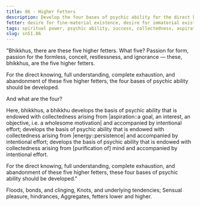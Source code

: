 ```yaml
---
title: 86 - Higher Fetters
description: Develop the four bases of psychic ability for the direct knowing, full understanding, complete exhaustion, and abandonment of the five higher fetters.
fetter: desire for fine-material existence, desire for immaterial existence, conceit, restlessness, ignorance
tags: spiritual power, psychic ability, success, collectedness, aspiration, persistence, energy, mind, investigation, reflection, close examination, higher fetters, sn, sn45-56, sn51
slug: sn51.86
---
```


"Bhikkhus, there are these five higher fetters. What five? Passion for form, passion for the formless, conceit, restlessness, and ignorance — these, bhikkhus, are the five higher fetters.

For the direct knowing, full understanding, complete exhaustion, and abandonment of these five higher fetters, the four bases of psychic ability should be developed.

And what are the four?

Here, bhikkhus, a bhikkhu develops the basis of psychic ability that is endowed with collectedness arising from |aspiration::a goal, an interest, an objective, i.e. a wholesome motivation| and accompanied by intentional effort; develops the basis of psychic ability that is endowed with collectedness arising from |energy::persistence| and accompanied by intentional effort; develops the basis of psychic ability that is endowed with collectedness arising from [purification of] mind and accompanied by intentional effort.

For the direct knowing, full understanding, complete exhaustion, and abandonment of these five higher fetters, these four bases of psychic ability should be developed."

Floods, bonds, and clinging,
Knots, and underlying tendencies;
Sensual pleasure, hindrances,
Aggregates, fetters lower and higher.